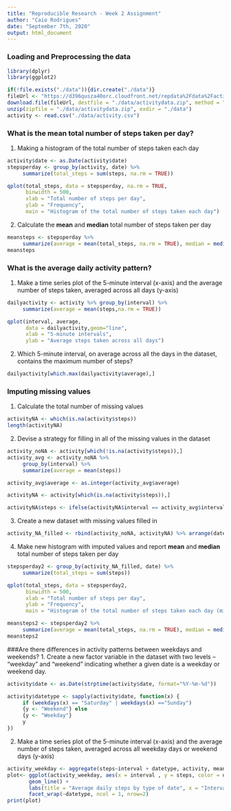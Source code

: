 ---
title: "Reproducible Research - Week 2 Assignment"
author: "Caio Rodrigues"
date: "September 7th, 2020"
output: html_document
---

### Loading and Preprocessing the data

```{r loading data, echo = TRUE, message = FALSE, warning = FALSE}
library(dplyr)
library(ggplot2)

if(!file.exists("./data")){dir.create("./data")}
fileUrl <- "https://d396qusza40orc.cloudfront.net/repdata%2Fdata%2Factivity.zip"
download.file(fileUrl, destfile = "./data/activitydata.zip", method = "curl")
unzip(zipfile = "./data/activitydata.zip", exdir = "./data")
activity <- read.csv("./data/activity.csv")
```

### What is the mean total number of steps taken per day?

1. Making a histogram of the total number of steps taken each day
```{r steps per day, echo = TRUE, message = FALSE, warning = FALSE}
activity$date <- as.Date(activity$date)
stepsperday <- group_by(activity, date) %>%
     summarize(total_steps = sum(steps, na.rm = TRUE))

qplot(total_steps, data = stepsperday, na.rm = TRUE, 
      binwidth = 500, 
      xlab = "Total number of steps per day",
      ylab = "Frequency",
      main = "Histogram of the total number of steps taken each day")
```

2. Calculate the **mean** and **median** total number of steps taken per day
```{r mean steps per day, echo = TRUE, message = FALSE, warning = FALSE}
meansteps <- stepsperday %>%
     summarize(average = mean(total_steps, na.rm = TRUE), median = median(total_steps, na.rm = TRUE))
meansteps

```

### What is the average daily activity pattern?
1. Make a time series plot of the 5-minute interval (x-axis) and the average number of steps taken, averaged across all days (y-axis)
```{r daily activity pattern, echo = TRUE, message = FALSE, warning = FALSE}
dailyactivity <- activity %>% group_by(interval) %>% 
     summarize(average = mean(steps,na.rm = TRUE))

qplot(interval, average,
      data = dailyactivity,geom="line",
      xlab = "5-minute intervals",
      ylab = "Average steps taken across all days")

```

2. Which 5-minute interval, on average across all the days in the dataset, contains the maximum number of steps?
```{r max steps interval, echo = TRUE, message = FALSE, warning = FALSE}
dailyactivity[which.max(dailyactivity$average),]

```

### Imputing missing values
1. Calculate the total number of missing values
```{r NA number, echo = TRUE, message = FALSE, warning = FALSE}
activityNA <- which(is.na(activity$steps))
length(activityNA)

```

2. Devise a strategy for filling in all of the missing values in the dataset
```{r filling NA, echo = TRUE, message = FALSE, warning = FALSE}
activity_noNA <- activity[which(!is.na(activity$steps)),]
activity_avg <- activity_noNA %>%
     group_by(interval) %>%
     summarize(average = mean(steps))

activity_avg$average <- as.integer(activity_avg$average)

activityNA <- activity[which(is.na(activity$steps)),]

activityNA$steps <- ifelse(activityNA$interval == activity_avg$interval, activity_avg$average)

```

3. Create a new dataset with missing values filled in
```{r non-NA dataset, echo = TRUE, message = FALSE, warning = FALSE}
activity_NA_filled <- rbind(activity_noNA, activityNA) %>% arrange(date)
```

4. Make new histogram with imputed values and report **mean** and **median** total number of steps taken per day
```{r non-NA histogram, echo = TRUE, message = FALSE, warning = FALSE}
stepsperday2 <- group_by(activity_NA_filled, date) %>%
     summarize(total_steps = sum(steps))

qplot(total_steps, data = stepsperday2, 
      binwidth = 500, 
      xlab = "Total number of steps per day",
      ylab = "Frequency",
      main = "Histogram of the total number of steps taken each day (missing values imputed)")

meansteps2 <- stepsperday2 %>%
     summarize(average = mean(total_steps, na.rm = TRUE), median = median(total_steps, na.rm = TRUE))
meansteps2
```

###Are there differences in activity patterns between weekdays and weekends?
1. Create a new factor variable in the dataset with two levels -- "weekday" and "weekend" indicating whether a given date is a weekday or weekend day.
```{r weekday variable, echo = TRUE, message = FALSE, warning = FALSE}
activity$date <- as.Date(strptime(activity$date, format="%Y-%m-%d"))

activity$datetype <- sapply(activity$date, function(x) {
     if (weekdays(x) == "Saturday" | weekdays(x) =="Sunday") 
     {y <- "Weekend"} else 
     {y <- "Weekday"}
     y
})
```

2. Make a time series plot of the 5-minute interval (x-axis) and the average number of steps taken, averaged across all weekday days or weekend days (y-axis)
```{r weekday plot, echo = TRUE, message = FALSE, warning = FALSE}
activity_weekday <- aggregate(steps~interval + datetype, activity, mean, na.rm = TRUE)
plot<- ggplot(activity_weekday, aes(x = interval , y = steps, color = datetype)) +
       geom_line() +
       labs(title = "Average daily steps by type of date", x = "Interval", y = "Average number of steps") +
       facet_wrap(~datetype, ncol = 1, nrow=2)
print(plot)

```
